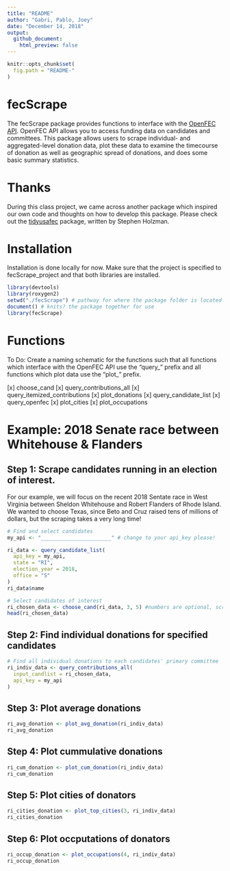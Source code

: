 ```yaml
---
title: "README"
author: "Gabri, Pablo, Joey"
date: "December 14, 2018"
output: 
  github_document:
    html_preview: false
---
```


```r
knitr::opts_chunk$set(
  fig.path = "README-"
)
```

# fecScrape

The fecScrape package provides functions to interface with the [OpenFEC API](https://api.open.fec.gov/developers/). OpenFEC API allows you to access funding data on candidates and committees. This package allows users to scrape individual- and aggregated-level donation data, plot these data to examine the timecourse of donation as well as geographic spread of donations, and does some basic summary statistics. 

# Thanks

During this class project, we came across another package which inspired our own code and thoughts on how to develop this package. Please check out the [tidyusafec](https://github.com/stephenholzman/tidyusafec) package, written by Stephen Holzman. 

# Installation 

Installation is done locally for now. Make sure that the project is specified to fecScrape_project and that both libraries are installed. 

```r
library(devtools)
library(roxygen2)
setwd("./fecScrape") # pathway for where the package folder is located
document() # knits? the package together for use
library(fecScrape)
```

# Functions

To Do: Create a naming schematic for the functions such that all functions which interface with the OpenFEC API use the "query_" prefix and all functions which plot data use the "plot_" prefix. 

  [x] choose_cand
  [x] query_contributions_all
  [x] query_itemized_contributions
  [x] plot_donations
  [x] query_candidate_list
  [x] query_openfec
  [x] plot_cities
  [x] plot_occupations

# Example: 2018 Senate race between Whitehouse & Flanders

## Step 1: Scrape candidates running in an election of interest. 

For our example, we will focus on the recent 2018 Sentate race in West Virginia between Sheldon Whitehouse and Robert Flanders of Rhode Island. We wanted to choose Texas, since Beto and Cruz raised tens of millions of dollars, but the scraping takes a very long time!

```r
# Find and select candidates
my_api <- "_______________________" # change to your api_key please!

ri_data <- query_candidate_list(
  api_key = my_api, 
  state = "RI", 
  election_year = 2018, 
  office = "S"
)
ri_data$name

# Select candidates of interest
ri_chosen_data <- choose_cand(ri_data, 3, 5) #numbers are optional, script will prompt for them, 3 specifies Flanders, #5 specifies Whitehouse
head(ri_chosen_data)

```

## Step 2: Find individual donations for specified candidates

```r
# Find all individual donations to each candidates' primary committee
ri_indiv_data <- query_contributions_all(
  input_candlist = ri_chosen_data, 
  api_key = my_api
)
```

## Step 3: Plot average donations
```r
ri_avg_donation <- plot_avg_donation(ri_indiv_data)
ri_avg_donation
```

## Step 4: Plot cummulative donations
```r
ri_cum_donation <- plot_cum_donation(ri_indiv_data)
ri_cum_donation
```

## Step 5: Plot cities of donators 
```r
ri_cities_donation <- plot_top_cities(3, ri_indiv_data)
ri_cities_donation
```

## Step 6: Plot occputations of donators 
```r
ri_occup_donation <- plot_occupations(4, ri_indiv_data)
ri_occup_donation
```